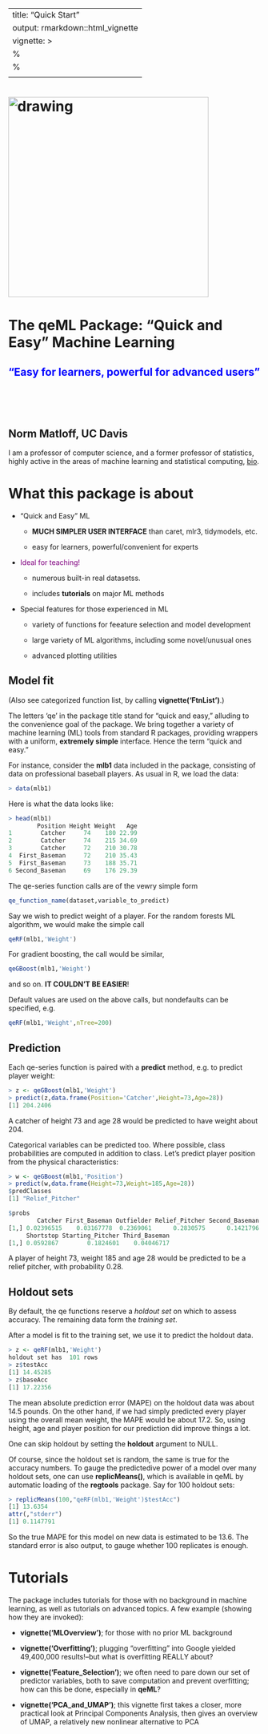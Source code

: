 
---
title: "Quick Start"
output: rmarkdown::html_vignette
vignette: >
  %\VignetteIndexEntry{Quick Start}
  %\VignetteEngine{knitr::rmarkdown}
  \usepackage[utf8]{inputenc}
---

# <img src="Forest500UMAP.png" alt="drawing" width="400"/>

# The qeML Package: "Quick and Easy" Machine Learning

## <span style="color:blue"> "Easy for learners, powerful for advanced users"</span>

</br>
</br>
</br>

## Norm Matloff, UC Davis

I am a professor of computer science, and a former professor of
statistics, highly active in the areas of machine learning and
statistical computing, [bio](http://heather.cs.ucdavis.edu/matloff.html).

# What this package is about


* "Quick and Easy" ML

    * **MUCH SIMPLER USER INTERFACE** than caret, mlr3, tidymodels, etc.

    * easy for learners, powerful/convenient for experts

* <span style="color:purple">Ideal for teaching!</span>

    * numerous built-in real datasetss.

    * includes **tutorials** on major ML methods

* Special features for those experienced in  ML 

    * variety of functions for feeature selection and model development

    * large variety of ML algorithms, including some novel/unusual ones

    * advanced plotting utilities

## Model fit

(Also see categorized function list, by calling
**vignette('FtnList')**.)

The letters 'qe' in the package title stand for "quick and easy,"
alluding to the convenience goal of the package.  We bring together a
variety of machine learning (ML) tools from standard R packages,
providing wrappers with a uniform, **extremely simple**  interface.
Hence the term "quick and easy."

For instance, consider the **mlb1** data included in the package,
consisting of data on professional baseball players.  As usual in R, we
load the data:

``` r
> data(mlb1)
```

Here is what the data looks like:

``` r
> head(mlb1)
        Position Height Weight   Age
1        Catcher     74    180 22.99
2        Catcher     74    215 34.69
3        Catcher     72    210 30.78
4  First_Baseman     72    210 35.43
5  First_Baseman     73    188 35.71
6 Second_Baseman     69    176 29.39
```

The qe-series function calls are of the vewry simple form

``` r
qe_function_name(dataset,variable_to_predict)
```

Say we wish to predict weight of a player.  For the random forests ML
algorithm, we would make the simple call

``` r
qeRF(mlb1,'Weight')
```

For gradient boosting, the call would be similar,

``` r
qeGBoost(mlb1,'Weight')
```

and so on.  **IT COULDN'T BE EASIER**!

Default values are used on the above calls, but nondefaults can be
specified, e.g.

``` r
qeRF(mlb1,'Weight',nTree=200)
```

## Prediction

Each qe-series function is paired with a **predict** method, e.g.
to predict player weight:

``` r
> z <- qeGBoost(mlb1,'Weight')
> predict(z,data.frame(Position='Catcher',Height=73,Age=28))
[1] 204.2406
```

A catcher of height 73 and age 28 would be predicted to have weight
about 204.

Categorical variables can be predicted too.  Where possible,
class probabilities are computed in addition to class.  Let's predict
player position from the physical characteristics:

``` r
> w <- qeGBoost(mlb1,'Position')
> predict(w,data.frame(Height=73,Weight=185,Age=28))
$predClasses
[1] "Relief_Pitcher"

$probs
        Catcher First_Baseman Outfielder Relief_Pitcher Second_Baseman
[1,] 0.02396515    0.03167778  0.2369061      0.2830575      0.1421796
     Shortstop Starting_Pitcher Third_Baseman
[1,] 0.0592867        0.1824601    0.04046717

```

A player of height 73, weight 185 and age 28
would be predicted to be a
relief pitcher, with probability 0.28.

## Holdout sets

By default, the qe functions reserve a *holdout set* on which to assess
accuracy.  The remaining data form the *training set*.

After a model is fit to the training set, we use it to predict the
holdout data.

``` r
> z <- qeRF(mlb1,'Weight')
holdout set has  101 rows
> z$testAcc
[1] 14.45285
> z$baseAcc
[1] 17.22356
```

The mean absolute prediction error (MAPE) on the holdout data was about
14.5 pounds.  On the other hand, if we had simply predicted every player
using the overall mean weight, the MAPE would be about 17.2.  So, using
height, age and player position for our prediction did improve things a
lot.

One can skip holdout by setting the **holdout** argument to NULL.

Of course, since the holdout set is random, the same is true for the
accuracy numbers.  To gauge the predictedive power of a model over many
holdout sets, one can use **replicMeans()**, which is
available in qeML by automatic loading of the **regtools**
package.  Say for 100 holdout sets:

``` r
> replicMeans(100,"qeRF(mlb1,'Weight')$testAcc")
[1] 13.6354
attr(,"stderr")
[1] 0.1147791
```

So the true MAPE for this model on new data is estimated to be 13.6.
The standard error is also output, to gauge whether 100 replicates is
enough.

# Tutorials

The package includes tutorials for those with no
background in machine learning, as well as tutorials on advanced
topics.  A few example (showing how they are invoked):

* **vignette('MLOverview')**; for those with no prior ML background

* **vignette('Overfitting')**; plugging "overfitting" into Google
  yielded 49,400,000 results!--but what is overfitting REALLY about?

* **vignette('Feature_Selection')**; we often need to pare down our set
  of predictor variables, both to save computation and prevent
  overfitting; how can this be done, especially in **qeML**?

* **vignette('PCA_and_UMAP')**; this vignette first takes a closer, more
  practical look at Principal Components Analysis, then gives an
  overview of UMAP, a relatively new nonlinear alternative to PCA
